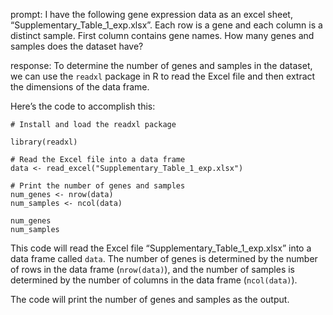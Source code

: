 prompt:
I have the following gene expression data as an excel sheet,  "Supplementary_Table_1_exp.xlsx". Each row is a gene and each column is a distinct sample. First column contains gene names. How many genes and samples does the dataset have?

response:
To determine the number of genes and samples in the dataset, we can use the `readxl` package in R to read the Excel file and then extract the dimensions of the data frame.

Here's the code to accomplish this:

```
# Install and load the readxl package

library(readxl)

# Read the Excel file into a data frame
data <- read_excel("Supplementary_Table_1_exp.xlsx")

# Print the number of genes and samples
num_genes <- nrow(data)
num_samples <- ncol(data)

num_genes
num_samples
```

This code will read the Excel file "Supplementary_Table_1_exp.xlsx" into a data frame called `data`. The number of genes is determined by the number of rows in the data frame (`nrow(data)`), and the number of samples is determined by the number of columns in the data frame (`ncol(data)`).

The code will print the number of genes and samples as the output.
